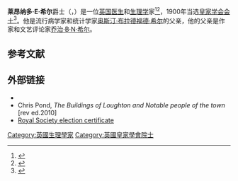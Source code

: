 {{Infobox scientist
|name= Sir Leonard Erskine Hill
|birth_date= {{Birth date|1866|06|02|df=y}}
|birth_place= [[米德爾塞克斯|米德爾塞克斯]][[托特納姆|托特納姆]][[布魯斯城堡|布魯斯城堡]]
|residence=
|death_date= {{Death date and age|1952|03|30|1866|06|02|df=y}}
|death_place= [[Corton,_Suffolk|Corton, Suffolk]]
|death_cause= <!--keep as template placeholder.-->
|image=File:Portrait of Sir L.E. Hill,, 1866-1952 Wellcome M0020244.jpg
|caption= L·E·希尔爵士
|nickname=
|nationality=[[英国|英国]]
|alma_mater=[[Haileybury_and_Imperial_Service_College|Haileybury College]]、[[伦敦大学学院|伦敦大学学院]]
|fields=[[医学|医学]]、[[生理学|生理学]]
|known_for=
|workplaces=
|salary= <!--keep as template placeholder.-->
}}
'''莱昂纳多·E·希尔'''爵士（{{lang-en|Sir '''Leonard Erskine Hill'''}}，{{bd|1866年|6月2日|1952年|3月30日}}）是一位[[英国|英国]][[医生|医生]]和[[生理学|生理学]]家<ref name=hill>{{Cite journal 
| last1 = Hill | first1 = A. B. 
| last2 = Hill | first2 = B. 
| title = The life of Sir Leonard Erskine Hill FRS (1866-1952) 
| journal = Proceedings of the Royal Society of Medicine 
| volume = 61 
| issue = 3 
| pages = 307–316 
| year = 1968 
| pmid = 4868973 
| pmc = 1902312
}}</ref><ref name=acott>{{cite journal |last=Acott |first=C. |title=JS Haldane, JBS Haldane, L Hill, and A Siebe: A brief resume of their lives. |journal=South Pacific Underwater Medicine Society Journal |volume=29 |issue=3 |year=1999 |issn=0813-1988 |oclc=16986801 |url=http://archive.rubicon-foundation.org/6016 |access-date=2008-07-12 }}</ref>，1900年当选[[皇家学会会士|皇家学会会士]]<ref name="frs">{{Cite journal | last1 = Douglas | first1 = C. G. | title = [[Leonard_Erskine_Hill|Leonard Erskine Hill]]. 1866-1952 | doi = 10.1098/rsbm.1953.0009 | journal = [[Obituary_Notices_of_Fellows_of_the_Royal_Society|Obituary Notices of Fellows of the Royal Society]] | volume = 8 | issue = 22 | pages = 431–443| year = 1953 | jstor = 769221}}</ref>。他是流行病学家和统计学家[[奥斯汀·布拉德福德·希尔|奥斯汀·布拉德福德·希尔]]的父亲，他的父亲是作家和文艺评论家[[乔治·B·N·希尔|乔治·B·N·希尔]]。

== 参考文献 ==
{{reflist}}

==外部链接==
*{{Wikisource author-inline}}
* Chris Pond, ''The Buildings of Loughton and Notable people of the town'' [rev ed.2010]
*[https://archive.today/20121223125716/http://www.royalsoc.ac.uk/DServe/dserve.exe?dsqIni=Dserve.ini&dsqApp=Archive&dsqCmd=Show.tcl&dsqSearch=RefNo=='EC/1900/05'&dsqDb=Catalog Royal Society election certificate]

{{Underwater diving|divmed}}
{{Authority control}}

{{DEFAULTSORT:Hill, Leonard Erskine}}

[[Category:英國生理學家|Category:英國生理學家]]
[[Category:英國皇家學會院士|Category:英國皇家學會院士]]
